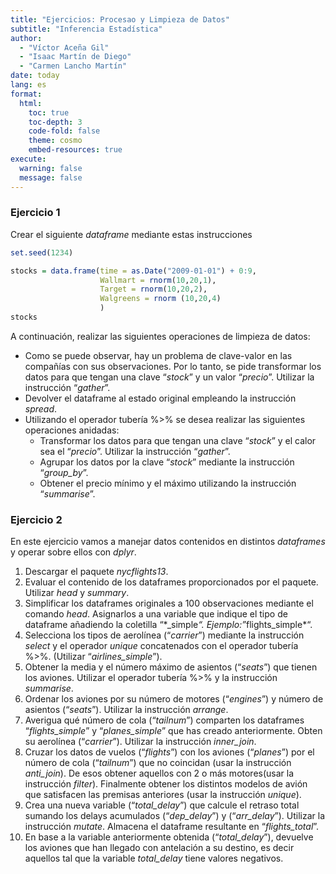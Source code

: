 ```yaml
---
title: "Ejercicios: Procesao y Limpieza de Datos"
subtitle: "Inferencia Estadística"
author: 
  - "Víctor Aceña Gil"
  - "Isaac Martín de Diego"
  - "Carmen Lancho Martín"
date: today
lang: es
format: 
  html:
    toc: true
    toc-depth: 3
    code-fold: false
    theme: cosmo
    embed-resources: true
execute:
  warning: false
  message: false
---
```


### Ejercicio 1

Crear el siguiente *dataframe* mediante estas instrucciones

```r
set.seed(1234)

stocks = data.frame(time = as.Date("2009-01-01") + 0:9,
                    Wallmart = rnorm(10,20,1),
                    Target = rnorm(10,20,2),
                    Walgreens = rnorm (10,20,4)
                    )
stocks
```

A continuación, realizar las siguientes operaciones de limpieza de datos:

* Como se puede observar, hay un problema de clave-valor en las compañías con sus observaciones. Por lo tanto, se pide transformar los datos para que tengan una clave "*stock*" y un valor "*precio*". Utilizar la instrucción "*gather*".
* Devolver el dataframe al estado original empleando la instrucción *spread*.
* Utilizando el operador tubería %>% se desea realizar las siguientes operaciones anidadas:
    + Transformar los datos para que tengan una clave "*stock*" y el calor sea el "*precio*". Utilizar la instrucción "*gather*".
    + Agrupar los datos por la clave "*stock*" mediante la instrucción "*group_by*".
    + Obtener el precio mínimo y el máximo utilizando la instrucción "*summarise*".

### Ejercicio 2

En este ejercicio vamos a manejar datos contenidos en distintos *dataframes* y operar sobre ellos con *dplyr*.

1. Descargar el paquete *nycflights13*.
2. Evaluar el contenido de los dataframes proporcionados por el paquete. Utilizar *head* y *summary*.
3. Simplificar los dataframes originales a 100 observaciones mediante el comando *head*. Asignarlos a una variable que indique el tipo de dataframe añadiendo la coletilla "*_simple*". Ejemplo: "*flights_simple*".
4. Selecciona los tipos de aerolínea ("*carrier*") mediante la instrucción *select* y el operador *unique* concatenados con el operador tubería %>%. (Utilizar "*airlines_simple*").
5. Obtener la media y el número máximo de asientos ("*seats*") que tienen los aviones. Utilizar el operador tubería %>% y la instrucción *summarise*.
6. Ordenar los aviones por su número de motores ("*engines*") y número de asientos ("*seats*"). Utilizar la instrucción *arrange*.
7. Averigua qué número de cola ("*tailnum*") comparten los dataframes "*flights_simple*" y "*planes_simple*" que has creado anteriormente. Obten su aerolínea ("*carrier*"). Utilizar la instrucción *inner_join*.
8. Cruzar los datos de vuelos ("*flights*") con los aviones ("*planes*") por el número de cola ("*tailnum*") que no coincidan (usar la instrucción *anti_join*). De esos obtener aquellos 
con 2 o más motores(usar  la  instrucción  *filter*). Finalmente  obtener  los  distintos modelos de avión que satisfacen las premisas anteriores (usar la instrucción *unique*). 
9. Crea una nueva variable ("*total_delay*") que calcule el retraso total sumando los delays acumulados ("*dep_delay*") y ("*arr_delay*").  Utilizar la instrucción *mutate*. Almacena el dataframe resultante en "*flights_total*".
10. En base a la variable anteriormente obtenida ("*total_delay*"), devuelve los aviones que han llegado con antelación a su destino, es 
decir aquellos tal que la variable *total_delay* tiene valores negativos.